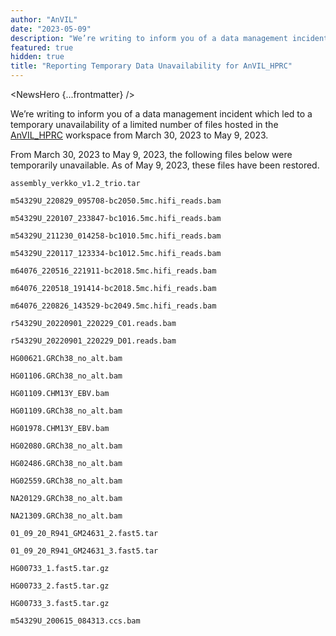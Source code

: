 ```yaml
---
author: "AnVIL"
date: "2023-05-09"
description: "We’re writing to inform you of a data management incident which led to a temporary unavailability of a limited number of files hosted in the AnVIL_HPRC workspace from March 30, 2023 to May 9, 2023."
featured: true
hidden: true
title: "Reporting Temporary Data Unavailability for AnVIL_HPRC"
---
```


<NewsHero {...frontmatter} />

We’re writing to inform you of a data management incident which led to a temporary unavailability of a limited number of
files hosted in the [AnVIL_HPRC](https://anvil.terra.bio/#workspaces/anvil-datastorage/AnVIL_HPRC) workspace from March
30, 2023 to May 9, 2023.

From March 30, 2023 to May 9, 2023, the following files below were temporarily unavailable. As of May 9, 2023, these
files have been restored.

`assembly_verkko_v1.2_trio.tar`

`m54329U_220829_095708-bc2050.5mc.hifi_reads.bam`

`m54329U_220107_233847-bc1016.5mc.hifi_reads.bam`

`m54329U_211230_014258-bc1010.5mc.hifi_reads.bam`

`m54329U_220117_123334-bc1012.5mc.hifi_reads.bam`

`m64076_220516_221911-bc2018.5mc.hifi_reads.bam`

`m64076_220518_191414-bc2018.5mc.hifi_reads.bam`

`m64076_220826_143529-bc2049.5mc.hifi_reads.bam`

`r54329U_20220901_220229_C01.reads.bam`

`r54329U_20220901_220229_D01.reads.bam`

`HG00621.GRCh38_no_alt.bam`

`HG01106.GRCh38_no_alt.bam`

`HG01109.CHM13Y_EBV.bam`

`HG01109.GRCh38_no_alt.bam`

`HG01978.CHM13Y_EBV.bam`

`HG02080.GRCh38_no_alt.bam`

`HG02486.GRCh38_no_alt.bam`

`HG02559.GRCh38_no_alt.bam`

`NA20129.GRCh38_no_alt.bam`

`NA21309.GRCh38_no_alt.bam`

`01_09_20_R941_GM24631_2.fast5.tar`

`01_09_20_R941_GM24631_3.fast5.tar`

`HG00733_1.fast5.tar.gz`

`HG00733_2.fast5.tar.gz`

`HG00733_3.fast5.tar.gz`

`m54329U_200615_084313.ccs.bam`
